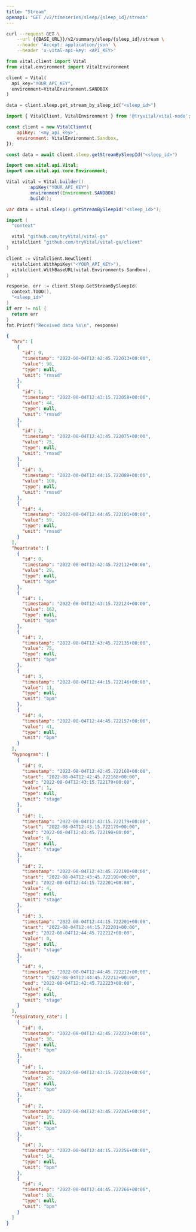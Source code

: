 ```yaml
---
title: "Stream"
openapi: "GET /v2/timeseries/sleep/{sleep_id}/stream"
---
```


<RequestExample>

```bash cURL
curl --request GET \
    --url {{BASE_URL}}/v2/summary/sleep/{sleep_id}/stream \
    --header 'Accept: application/json' \
    --header 'x-vital-api-key: <API_KEY>'
```

```python Python
from vital.client import Vital
from vital.environment import VitalEnvironment

client = Vital(
  api_key="YOUR_API_KEY",
  environment=VitalEnvironment.SANDBOX
)

data = client.sleep.get_stream_by_sleep_id("<sleep_id>")
```

```javascript Node
import { VitalClient, VitalEnvironment } from '@tryvital/vital-node';

const client = new VitalClient({
    apiKey: '<my_api_key>',
    environment: VitalEnvironment.Sandbox,
});

const data = await client.sleep.getStreamBySleepId("<sleep_id>")
```

```java Java
import com.vital.api.Vital;
import com.vital.api.core.Environment;

Vital vital = Vital.builder()
        .apiKey("YOUR_API_KEY")
        .environment(Environment.SANDBOX)
        .build();

var data = vital.sleep().getStreamBySleepId("<sleep_id>");
```

```go Go
import (
  "context"

  vital "github.com/tryVital/vital-go"
  vitalclient "github.com/tryVital/vital-go/client"
)

client := vitalclient.NewClient(
  vitalclient.WithApiKey("<YOUR_API_KEY>"),
  vitalclient.WithBaseURL(vital.Environments.Sandbox),
)

response, err := client.Sleep.GetStreamBySleepId(
  context.TODO(), 
  "<sleep_id>"
)
if err != nil {
  return err
}
fmt.Printf("Received data %s\n", response)
```

</RequestExample>

<ResponseExample>

```json Example
{
  "hrv": [
    {
      "id": 0,
      "timestamp": "2022-08-04T12:42:45.722013+00:00",
      "value": 98,
      "type": null,
      "unit": "rmssd"
    },
    {
      "id": 1,
      "timestamp": "2022-08-04T12:43:15.722058+00:00",
      "value": 44,
      "type": null,
      "unit": "rmssd"
    },
    {
      "id": 2,
      "timestamp": "2022-08-04T12:43:45.722075+00:00",
      "value": 75,
      "type": null,
      "unit": "rmssd"
    },
    {
      "id": 3,
      "timestamp": "2022-08-04T12:44:15.722089+00:00",
      "value": 100,
      "type": null,
      "unit": "rmssd"
    },
    {
      "id": 4,
      "timestamp": "2022-08-04T12:44:45.722101+00:00",
      "value": 59,
      "type": null,
      "unit": "rmssd"
    }
  ],
  "heartrate": [
    {
      "id": 0,
      "timestamp": "2022-08-04T12:42:45.722112+00:00",
      "value": 29,
      "type": null,
      "unit": "bpm"
    },
    {
      "id": 1,
      "timestamp": "2022-08-04T12:43:15.722124+00:00",
      "value": 162,
      "type": null,
      "unit": "bpm"
    },
    {
      "id": 2,
      "timestamp": "2022-08-04T12:43:45.722135+00:00",
      "value": 75,
      "type": null,
      "unit": "bpm"
    },
    {
      "id": 3,
      "timestamp": "2022-08-04T12:44:15.722146+00:00",
      "value": 11,
      "type": null,
      "unit": "bpm"
    },
    {
      "id": 4,
      "timestamp": "2022-08-04T12:44:45.722157+00:00",
      "value": 41,
      "type": null,
      "unit": "bpm"
    }
  ],
  "hypnogram": [
    {
      "id": 0,
      "timestamp": "2022-08-04T12:42:45.722168+00:00",
      "start": "2022-08-04T12:42:45.722168+00:00",
      "end": "2022-08-04T12:43:15.722179+00:00",
      "value": 1,
      "type": null,
      "unit": "stage"
    },
    {
      "id": 1,
      "timestamp": "2022-08-04T12:43:15.722179+00:00",
      "start": "2022-08-04T12:43:15.722179+00:00",
      "end": "2022-08-04T12:43:45.722190+00:00",
      "value": 0,
      "type": null,
      "unit": "stage"
    },
    {
      "id": 2,
      "timestamp": "2022-08-04T12:43:45.722190+00:00",
      "start": "2022-08-04T12:43:45.722190+00:00",
      "end": "2022-08-04T12:44:15.722201+00:00",
      "value": 4,
      "type": null,
      "unit": "stage"
    },
    {
      "id": 3,
      "timestamp": "2022-08-04T12:44:15.722201+00:00",
      "start": "2022-08-04T12:44:15.722201+00:00",
      "end": "2022-08-04T12:44:45.722212+00:00",
      "value": 0,
      "type": null,
      "unit": "stage"
    },
    {
      "id": 4,
      "timestamp": "2022-08-04T12:44:45.722212+00:00",
      "start": "2022-08-04T12:44:45.722212+00:00",
      "end": "2022-08-04T12:42:45.722223+00:00",
      "value": 4,
      "type": null,
      "unit": "stage"
    }
  ],
  "respiratory_rate": [
    {
      "id": 0,
      "timestamp": "2022-08-04T12:42:45.722223+00:00",
      "value": 30,
      "type": null,
      "unit": "bpm"
    },
    {
      "id": 1,
      "timestamp": "2022-08-04T12:43:15.722234+00:00",
      "value": 29,
      "type": null,
      "unit": "bpm"
    },
    {
      "id": 2,
      "timestamp": "2022-08-04T12:43:45.722245+00:00",
      "value": 19,
      "type": null,
      "unit": "bpm"
    },
    {
      "id": 3,
      "timestamp": "2022-08-04T12:44:15.722256+00:00",
      "value": 14,
      "type": null,
      "unit": "bpm"
    },
    {
      "id": 4,
      "timestamp": "2022-08-04T12:44:45.722266+00:00",
      "value": 18,
      "type": null,
      "unit": "bpm"
    }
  ]
}
```

</ResponseExample>
